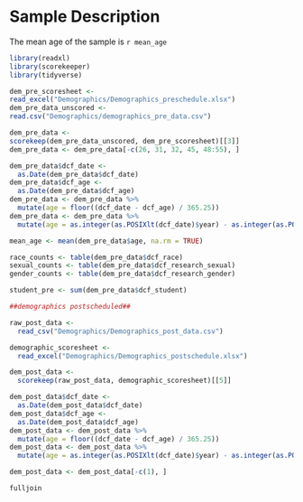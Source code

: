 # Sample Description

The mean age of the sample is `r mean_age`
```r
library(readxl)
library(scorekeeper)
library(tidyverse)

dem_pre_scoresheet <-
read_excel("Demographics/Demographics_preschedule.xlsx")
dem_pre_data_unscored <-
read.csv("Demographics/demographics_pre_data.csv")

dem_pre_data <-
scorekeep(dem_pre_data_unscored, dem_pre_scoresheet)[[3]]
dem_pre_data <- dem_pre_data[-c(26, 31, 32, 45, 48:55), ]
```


```r
dem_pre_data$dcf_date <-
  as.Date(dem_pre_data$dcf_date)
dem_pre_data$dcf_age <-
  as.Date(dem_pre_data$dcf_age)
dem_pre_data <- dem_pre_data %>%
  mutate(age = floor((dcf_date - dcf_age) / 365.25))
dem_pre_data <- dem_pre_data %>%
  mutate(age = as.integer(as.POSIXlt(dcf_date)$year) - as.integer(as.POSIXlt(dcf_age)$year))

mean_age <- mean(dem_pre_data$age, na.rm = TRUE)

race_counts <- table(dem_pre_data$dcf_race)
sexual_counts <- table(dem_pre_data$dcf_research_sexual)
gender_counts <- table(dem_pre_data$dcf_research_gender)

student_pre <- sum(dem_pre_data$dcf_student)
```


```r
##demographics postscheduled##

raw_post_data <-
  read_csv("Demographics/Demographics_post_data.csv")

demographic_scoresheet <-
  read_excel("Demographics/Demographics_postschedule.xlsx")

dem_post_data <-
  scorekeep(raw_post_data, demographic_scoresheet)[[5]]

dem_post_data$dcf_date <-
  as.Date(dem_post_data$dcf_date)
dem_post_data$dcf_age <-
  as.Date(dem_post_data$dcf_age)
dem_post_data <- dem_post_data %>%
  mutate(age = floor((dcf_date - dcf_age) / 365.25))
dem_post_data <- dem_post_data %>%
  mutate(age = as.integer(as.POSIXlt(dcf_date)$year) - as.integer(as.POSIXlt(dcf_age)$year))

dem_post_data <- dem_post_data[-c(1), ]

fulljoin
```




